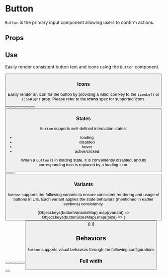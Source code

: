 


<Meta title="Components/Input/Button" component={Button} />

# Button

`Button` is the primary input component allowing users to confirm actions.

## Props

<ArgsTable of={Button} />

## Use

Easily render consistent button text and icons using the `Button` component.

<Canvas>
  <Button iconLeft="search" isLoading text="Search" />
</Canvas>

### Icons

Easily render an icon for the button by providing a valid icon key to the `iconLeft` or `iconRight` prop. Please refer to the **Icons** spec for supported icons.

<Canvas>
  <FlexLayout flexDirection="column" space={4}>
    <Button text="No icon" />
    <FlexLayout space={4}>
      <Button iconLeft="arrowRight" text="Left Icon" />
      <Button iconLeft="chevronDown" text="Left Icon" />
      <Button iconLeft="search" text="Left Icon" />
    </FlexLayout>
    <FlexLayout space={4}>
      <Button iconRight="arrowRight" text="Right Icon" />
      <Button iconRight="chevronDown" text="Right Icon" />
      <Button iconRight="search" text="Right Icon" />
    </FlexLayout>
  </FlexLayout>
</Canvas>

### States

`Button` supports well-defined interaction states:

- loading
- disabled
- hover
- active/clicked

When a `Button` is in loading state, it is conveniently disabled, and its corresponding icon is replaced by a loading icon.

<Canvas>
  <FlexLayout space={4}>
    <Button iconLeft="user" text="Default" />
    <Button isDisabled iconLeft="user" text="Disabled" />
    <Button isLoading iconLeft="user" text="Loading" />
  </FlexLayout>
</Canvas>

### Variants

`Button` supports the following variants to ensure consistent rendering and usage of buttons in UIs. Each variant applies the state behaviors (mentioned in earlier sections) consistently.

<Canvas>
  <FlexLayout flexDirection="column" p={4} space={4}>
    {Object.keys(buttonVariantsMap).map((variant) =>
      Object.keys(buttonSizesMap).map((size) => (
        <FlexLayout key={`${variant}-${size}`} space={4}>
          <Button size={size} text={variant} variant={variant} />
          <Button iconLeft="user" size={size} text="iconLeft" variant={variant} />
          <Button iconRight="chevronDown" size={size} text="iconRight" variant={variant} />
          <Button isDisabled size={size} text="disabled" variant={variant} />
          <Button isLoading size={size} text="loading" variant={variant} />
        </FlexLayout>
      ))
    )}
  </FlexLayout>
</Canvas>

## Behaviors

`Button` supports visual behaviors through the following configurations

### Full width

<Canvas>
  <Box sx={{ width: '100% ' }}>
    <Button isFullWidth iconLeft="search" text="Full width" />
  </Box>
</Canvas>
